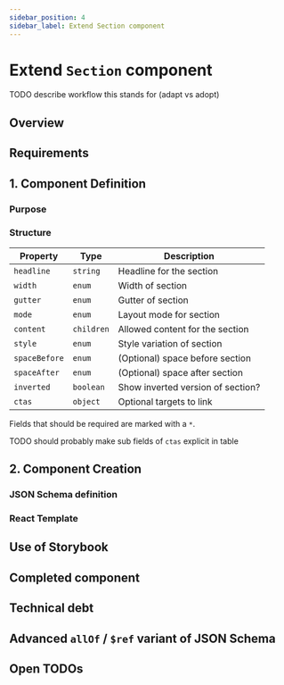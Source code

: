 ```yaml
---
sidebar_position: 4
sidebar_label: Extend Section component
---
```


# Extend `Section` component

TODO describe workflow this stands for (adapt vs adopt)

## Overview

## Requirements

## 1. Component Definition

### Purpose

### Structure

| Property      | Type       | Description                       |
| ------------- | ---------- | --------------------------------- |
| `headline`    | `string`   | Headline for the section          |
| `width`       | `enum`     | Width of section                  |
| `gutter`      | `enum`     | Gutter of section                 |
| `mode`        | `enum`     | Layout mode for section           |
| `content`     | `children` | Allowed content for the section   |
| `style`       | `enum`     | Style variation of section        |
| `spaceBefore` | `enum`     | (Optional) space before section   |
| `spaceAfter`  | `enum`     | (Optional) space after section    |
| `inverted`    | `boolean`  | Show inverted version of section? |
| `ctas`        | `object`   | Optional targets to link          |

Fields that should be required are marked with a `*`.

TODO should probably make sub fields of `ctas` explicit in table

## 2. Component Creation

### **JSON Schema** definition

### **React** Template

## Use of **Storybook**

## Completed component

## Technical debt

## Advanced `allOf` / `$ref` variant of JSON Schema

## Open TODOs
